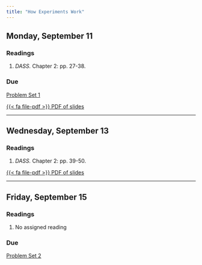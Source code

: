 ```yaml
---
title: "How Experiments Work"
---
```


[//]: <> (Need to write intro)

## Monday, September 11

### Readings 

1. *DASS.* Chapter 2: pp. 27-38.


### Due

[Problem Set 1](/assignment/pset1.qmd)


[<span class="btn btn-danger">{{< fa file-pdf >}} PDF of slides </span></p>](https://agnesscott.instructure.com/files/583400/)


---


## Wednesday, September 13

### Readings

1. *DASS.* Chapter 2: pp. 39-50.


[<span class="btn btn-danger">{{< fa file-pdf >}} PDF of slides </span></p>](https://agnesscott.instructure.com/files/584466/)


---


## Friday, September 15

### Readings

1. No assigned reading

### Due

[Problem Set 2](/assignment/pset2.qmd)



 
